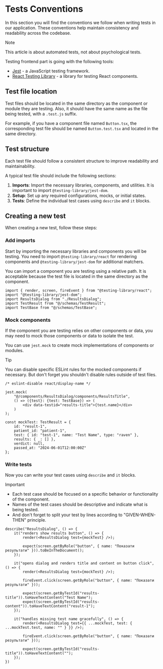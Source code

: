 
# Tests Conventions

In this section you will find the conventions we follow when writing tests in our application.
These conventions help maintain consistency and readability across the codebase.

> [!NOTE]
>
> This article is about automated tests, not about psychological tests.

Testing frontend part is going with the following tools:

- [Jest](https://jestjs.io/) - a JavaScript testing framework.
- [React Testing Library](https://testing-library.com/docs/react-testing-library/intro/) - a library for testing React components.

## Test file location

Test files should be located in the same directory as the component or module they are testing.
Also, it should have the same name as the file being tested, with a `.test.js` suffix.

For example, if you have a component file named `Button.tsx`,
the corresponding test file should be named `Button.test.tsx` and located in the same directory.

## Test structure

Each test file should follow a consistent structure to improve readability and maintainability.

A typical test file should include the following sections:

1. **Imports**: Import the necessary libraries, components, and utilities.
    It is important to import `@testing-library/jest-dom`.
2. **Setup**: Set up any required configurations, mocks, or initial states.
3. **Tests**: Define the individual test cases using `describe` and `it` blocks.

## Creating a new test

When creating a new test, follow these steps:

<Steps>

### Add imports

Start by importing the necessary libraries and components you will be testing.
You need to import `@testing-library/react` for rendering components
 and `@testing-library/jest-dom` for additional matchers.

You can import a component you are testing using a relative path.
It is acceptable because the test file is located in the same directory as the component.

```tsx filename="ResultsDialog.test.tsx"
import { render, screen, fireEvent } from "@testing-library/react";
import "@testing-library/jest-dom";
import ResultsDialog from "./ResultsDialog";
import TestResult from "@/schemas/TestResult";
import TestBase from "@/schemas/TestBase";
```

### Mock components

If the component you are testing relies on other components or data,
you may need to mock those components or data to isolate the test.

You can use `jest.mock` to create mock implementations of components or modules.

> [!TIP]
>
> You can disable specific ESLint rules for the mocked components if necessary.
> But don't forget you shouldn't disable rules outside of test files.

```tsx filename="ResultsDialog.test.tsx"
/* eslint-disable react/display-name */

jest.mock(
    "@/components/ResultsDialog/components/ResultsTitle",
    () => ({test}: {test: TestBase}) => (
        <div data-testid="results-title">{test.name}</div>
    )
);

const mockTest: TestResult = {
    id: "result-1",
    patient_id: "patient-1",
    test: { id: "test-1", name: "Test Name", type: "raven" },
    results: { _: [] },
    verdict: null,
    passed_at: "2024-06-01T12:00:00Z"
};
```

### Write tests

Now you can write your test cases using `describe` and `it` blocks.

> [!IMPORTANT]
>
> - Each test case should be focused on a specific behavior or functionality of the component.
> - Names of the test cases should be descriptive and indicate what is being tested.
> - And don't forget to split your test by lines according to "GIVEN-WHEN-THEN" principle.

```tsx filename="ResultsDialog.test.tsx"
describe("ResultsDialog", () => {
    it("renders show results button", () => {
        render(<ResultsDialog test={mockTest} />);

        expect(screen.getByRole("button", { name: "Показати результати" })).toBeInTheDocument();
    });

    it("opens dialog and renders title and content on button click", () => {
        render(<ResultsDialog test={mockTest} />);

        fireEvent.click(screen.getByRole("button", { name: "Показати результати" }));

        expect(screen.getByTestId("results-title")).toHaveTextContent("Test Name");
        expect(screen.getByTestId("results-content")).toHaveTextContent("result-1");
    });

    it("handles missing test name gracefully", () => {
        render(<ResultsDialog test={{ ...mockTest, test: { ...mockTest.test, name: "" } }} />);

        fireEvent.click(screen.getByRole("button", { name: "Показати результати" }));

        expect(screen.getByTestId("results-title")).toHaveTextContent("");
    });
})
```

</Steps>